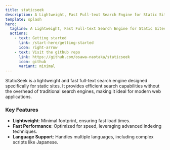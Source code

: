 ```yaml
---
title: staticseek
description: A Lightweight, Fast Full-text Search Engine for Static Sites
template: splash
hero:
  tagline: A Lightweight, Fast Full-text Search Engine for Static Sites
  actions:
    - text: Getting started
      link: /start-here/getting-started
      icon: right-arrow
    - text: Visit the github repo
      link: https://github.com/osawa-naotaka/staticseek
      icon: github
      variant: minimal
---
```



StaticSeek is a lightweight and fast full-text search engine designed specifically for static sites. It provides efficient search capabilities without the overhead of traditional search engines, making it ideal for modern web applications.

### Key Features
- **Lightweight**: Minimal footprint, ensuring fast load times.
- **Fast Performance**: Optimized for speed, leveraging advanced indexing techniques.
- **Language Support**: Handles multiple languages, including complex scripts like Japanese.
